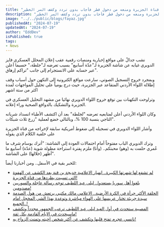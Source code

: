 ```yaml
---
title: "سألوا اللواء فايز الدويري عن سبب طرده من قناة الجزيرة ومنعه من دخول قطر فأجاب بدون تردد وكشف السر الخطېر!!"
description: "سألوا اللواء فايز الدويري عن سبب طرده من قناة الجزيرة ومنعه من دخول قطر فأجاب بدون تردد وكشف السر الخطېر!!"
image: "../../public/blogs/fayaz.jpg"
publishedAt: "2024-07-19"
updatedAt: "2024-07-19"
author: "EddDev"
isPublished: true
tags:
- News
---
```


نشب جدالٌ على مواقع إخبارية ومنصات رقمية عقب إعلان المحلل العسكري فايز الدويري غيابه عن شاشة الجزيرة لـ"عدّة أسابيع" بسبب تعرضه لـ"جلطة،" حسبما أعلن عبر حسابه على الانستجرام إلى جانب "تراكم إرهاق".

وبمجرد خروج التسجيل الصوتي، سارعت مواقع الكترونية إلى التكهن حول أسباب وقف إطلالة اللواء الأردني المتقاعد عبر الجزيرة، حيث درج يومياً على تحليل المواجهات لمدة اكثر من ستة اشهر


وتراوحت التكهنات بين توقع خروج اللواء الدويري نهائيا من مشهد التحليل العسكري في الجزيرة والتشكيك بالدوافع الصحية وراء إعلانه. 

وكان اللواء الأردني أعلن لمتابعيه تعرضه "لجلطة" بعد أن اكتشف الأطباء انسداد  شريانه التاجي بنسبة 100 %، وبالتالي خضع لعملية "زرع ثلاث شبكات". 


وأشار اللواء الدويري في تسجيله إلى ضغوط أمريكية سابقة لإخراجه من قناة الجزيرة على خلفية الكلام الذي يقوله

وترك الدويري الباب مفتوحاً أمام احتمالات العودة إلى الشاشة: "أترك بوسام شرف ما عُمري حلمت به (وهو) محبتكم.. (وأنا) ملزم بِفترة استراحة مطولة شوية (عدّة) أسابيع ما أظهر (خلالها) على الشاشة".


للخبر بقية في الأسفل.. ومن أخبارنا أيضاً:

- [لم تشفع لها شهرتها الكبيرة.. اڼهيار الاعلامية خديجة بن قنة بعد الكشف عن الهفوة التي تسببت بطردها من قناة الجزيرة!](https://techhubtalks.pro/blogs/khadija-ben-qenna-a-journey-of-triumphs-and-challenges)
- [بلغوا أهل سوريا يستعدوا.. ليلى عبد اللطيف توجه رسالة عاجلة والسوريين مصدومين!](https://techhubtalks.pro/blogs/abdelatif-syria)
- [الحلقة الأكثر جرأة في الكرة الأرضية.. الإعلامي مالك مكتبي يرتعش من هول الصدمة سيدة جريئة تختار عريسها على الهواء مباشرة وتوعدة بهذا الشي المخجل امام الجميع..!](https://techhubtalks.pro/blogs/watch)
- [المصيبة ستحدث في أول العيد ليلى عبد اللطيف ترعب الجمهور مجدداً وتكشف ماسيحدث في الايام القادمة بكل ثقة!](https://techhubtalks.pro/blogs/abdel-latif-now)
- [نانسي عجرم تفتح قلبها وتكشف عن أكثر شخص احبته وتمنت الزواج به!](https://techhubtalks.pro/blogs/nancy)
